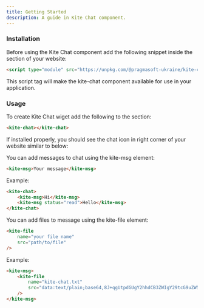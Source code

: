 ```yaml
---
title: Getting Started
description: A guide in Kite Chat component.
---
```



### Installation

Before using the Kite Chat component add the following snippet inside the <Tag name="head"/> section of your website:

```html
<script type="module" src="https://unpkg.com/@pragmasoft-ukraine/kite-chat-component/dist/kite-chat-component.mjs"/>
```

This script tag will make the kite-chat component available for use in your application.

### Usage

To create Kite Chat wiget add the following to the <Tag name="body"/> section:

```html
<kite-chat></kite-chat>
```

If installed properly, you should see the chat icon in right corner of your website similar to below:

<div class="flex items-center justify-center">
    <ChatIcon/>
</div>

You can add messages to chat using the kite-msg element:

```html
<kite-msg>Your message</kite-msg>
```

Example:

```html
<kite-chat>
    <kite-msg>Hi</kite-msg>
    <kite-msg status="read">Hello</kite-msg>
</kite-chat>
```

You can add files to message using the kite-file element:
```html
<kite-file
    name="your file name"
    src="path/to/file"
/>
```

Example:

```html
<kite-msg>
    <kite-file
        name="kite-chat.txt"
        src="data:text/plain;base64,8J+qgUtpdGUgY2hhdCB3ZWIgY29tcG9uZW50"
    />
</kite-msg>
```